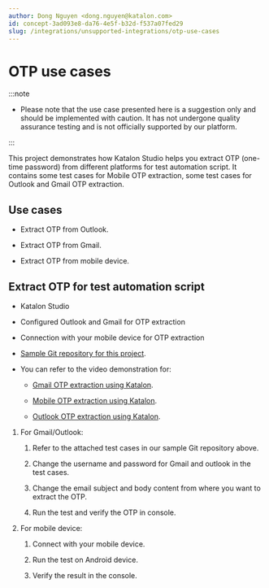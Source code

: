 ```yaml
---
author: Dong Nguyen <dong.nguyen@katalon.com>
id: concept-3ad093e8-da76-4e5f-b32d-f537a07fed29
slug: /integrations/unsupported-integrations/otp-use-cases
---
```


# OTP use cases


:::note

-   Please note that the use case presented here is a suggestion only and should be implemented with caution. It has not undergone quality assurance testing and is not officially supported by our platform.


:::

This project demonstrates how Katalon Studio helps you extract OTP \(one-time password\) from different platforms for test automation script. It contains some test cases for Mobile OTP extraction, some test cases for Outlook and Gmail OTP extraction.

## Use cases

-   Extract OTP from Outlook.

-   Extract OTP from Gmail.

-   Extract OTP from mobile device.


## Extract OTP for test automation script

-   Katalon Studio

-   Configured Outlook and Gmail for OTP extraction

-   Connection with your mobile device for OTP extraction

-   [Sample Git repository for this project](https://github.com/katalon-studio-samples/katalon-otp-usecase-sample.git).

-   You can refer to the video demonstration for:

    -   [Gmail OTP extraction using Katalon](https://academy.katalon.com/katalon-demo-and-integration/?video=36507).

    -   [Mobile OTP extraction using Katalon](https://academy.katalon.com/katalon-demo-and-integration/?video=36506).

    -   [Outlook OTP extraction using Katalon](https://academy.katalon.com/katalon-demo-and-integration/?video=36505).


1.  For Gmail/Outlook:

    1.  Refer to the attached test cases in our sample Git repository above.

    2.  Change the username and password for Gmail and outlook in the test cases.

    3.  Change the email subject and body content from where you want to extract the OTP.

    4.  Run the test and verify the OTP in console.

2.  For mobile device:

    1.  Connect with your mobile device.

    2.  Run the test on Android device.

    3.  Verify the result in the console.